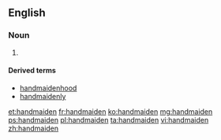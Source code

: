==English==

===Noun===
{{en-noun}}

# {{alternative form of|handmaid|lang=en}}

====Derived terms====
* [[handmaidenhood]]
* [[handmaidenly]]

[[et:handmaiden]]
[[fr:handmaiden]]
[[ko:handmaiden]]
[[mg:handmaiden]]
[[ps:handmaiden]]
[[pl:handmaiden]]
[[ta:handmaiden]]
[[vi:handmaiden]]
[[zh:handmaiden]]